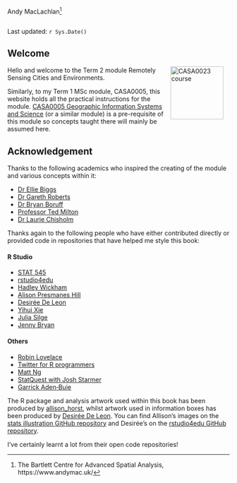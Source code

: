 Andy MacLachlan[^index-1]

[^index-1]: The Bartlett Centre for Advanced Spatial Analysis, https://www.andymac.uk/

```r
```
Last updated: `r Sys.Date()`

## Welcome {.unnumbered}

Hello <a href="https://www.ucl.ac.uk/bartlett/casa/"><img src="general_images/casa_logo.jpg" alt="CASA0023 course" width="120" align="right" style="margin: 0 1em 0 1em"/></a> and welcome to the Term 2 module Remotely Sensing Cities and Environments.

Similarly, to my Term 1 MSc module, CASA0005, this website holds all the practical instructions for the module. [CASA0005 Geographic Information Systems and Science](https://andrewmaclachlan.github.io/CASA0005repo/) (or a similar module) is a pre-requisite of this module so concepts taught there will mainly be assumed here.

## Acknowledgement {.unnumbered}

Thanks to the following academics who inspired the creating of the module and various concepts within it:

-   [Dr Ellie Biggs](https://twitter.com/EllieMBiggs)
-   [Dr Gareth Roberts](https://www.southampton.ac.uk/geography/about/staff/gjr1f10.page)
-   [Dr Bryan Boruff](https://directory.uwa.edu.au/view?dn=cn%3DBryan%20Boruff%2Cou%3DDepartment%20of%20Geography%20and%20Planning%2Cou%3DArts%5C2C%20Business%5C2C%20Law%20and%20Education%2Cou%3DCollege%20of%20Schools%2Co%3DThe%20University%20of%20Western%20Australia)
-   [Professor Ted Milton](https://www.southampton.ac.uk/geography/about/staff/ejm.page)
-   [Dr Laurie Chisholm](https://scholars.uow.edu.au/display/laurie_chisholm)

Thanks again to the following people who have either contributed directly or provided code in repositories that have helped me style this book:

::: {layout-ncol="2"}
#### R Studio

-   [STAT 545](https://stat545.com/index.html#other-contributors)
-   [rstudio4edu](https://rstudio4edu.github.io/rstudio4edu-book/)
-   [Hadley Wickham](https://twitter.com/hadleywickham)
-   [Alison Presmanes Hill](https://twitter.com/apreshill)
-   [Desirée De Leon](https://twitter.com/dcossyle)
-   [Yihui Xie](https://twitter.com/xieyihui)
-   [Julia Silge](https://twitter.com/juliasilge)
-   [Jenny Bryan](https://twitter.com/JennyBryan)

#### Others

-   [Robin Lovelace](https://twitter.com/robinlovelace)
-   [Twitter for R programmers](https://www.t4rstats.com/index.html)
-   [Matt Ng](https://twitter.com/mattnkm)
-   [StatQuest with Josh Starmer](https://www.youtube.com/channel/UCtYLUTtgS3k1Fg4y5tAhLbw)
-   [Garrick Aden‑Buie](https://twitter.com/grrrck)
:::

The R package and analysis artwork used within this book has been produced by [allison_horst](https://twitter.com/allison_horst), whilst artwork used in information boxes has been produced by [Desirée De Leon](https://twitter.com/dcossyle). You can find Allison's images on the [stats illustration GitHub repository](https://github.com/allisonhorst/stats-illustrations) and Desirée's on the [rstudio4edu GitHub repository](https://github.com/rstudio4edu/rmd4edu).

I've certainly learnt a lot from their open code repositories!
